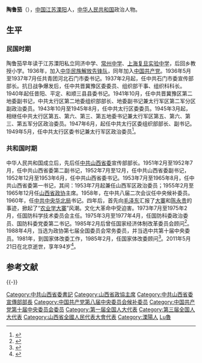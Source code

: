 {{Infobox_officeholder
| name = 陶鲁笳
| image name = 
| width = 150px
| now = [[中国共产党山西省委员会|中国共产党山西省委员会]]书记
| period = 
| Sex = 男 
| party = {{CPC}}
| Native place =[[江苏|江苏]][[溧阳|溧阳]]
| date of birth = 1917年2月
| date of death = 2011年5月21日(94歲)
| place of birth =[[江苏|江苏]][[溧阳|溧阳]]
| place of death = 
| relative = 
| educate =
| past = 
}}
'''陶鲁笳'''（{{bd|1917年|2月|2011年|5月21日|catIdx=Tao陶鲁笳}}），[[中国|中国]][[江苏|江苏]][[溧阳|溧阳]]人，[[中华人民共和国|中华人民共和国]]政治人物。

== 生平 ==
=== 民国时期 ===
陶鲁笳早年读于江苏溧阳私立同济中学、[[常州中学|常州中学]]、[[上海复旦实验中学|上海复旦实验中学]]，后回乡教授小学。1936年，加入[[中华民族解放先锋队|中华民族解放先锋队]]，同年加入[[中国共产党|中国共产党]]。1936年5月至1937年7月任共青团河北石门市委书记。1937年2月起，任中共石门市委宣传部部长。抗日战争爆发后，任中共晋冀豫区委委员、组织部干事、组织科科长。1940年起任昔阳、平定、和顺三县县委书记。1941年10月，任中共晋冀豫区第二地委副书记，中共太行区第二地委组织部部长、地委副书记兼太行军区第二军分区副政治委员。1943年10月至1945年8月，任中共太行区委委员。1945年3月起，相继任中共太行区第五、第六、第三、第五地委书记兼太行军区第五、第六、第三、第五军分区政治委员。1947年6月，起任中共太行区委组织部部长、副书记。1949年5月，任中共太行区委书记兼太行军区政治委员<ref>{{Cite book|title=中国人物年鉴 2012|last=《中国人物年鉴》编委会编；李维民主编|first=|publisher=中国人物年鉴社|year=2013|isbn=|location=|pages=419}}</ref>。

=== 共和国时期 ===
中华人民共和国成立后，先后任[[中共山西省委|中共山西省委]]宣传部部长。1951年2月至1952年7月，任中共山西省委第二副书记，1952年7月至12月，任中共山西省委副书记，1952年12月至1953年6月，任中共山西省委书记。1953年7月至1965年8月，任中共山西省委第一书记，其间：1953年7月起兼任山西军区政治委员；1955年2月至1965年12月任[[山西省政协|山西省政协]]主席。1958年，在中共八届二次会议任中央候补委员。1960年，任[[中共中央华北局|中共中央华北局]]书记。四年后，首先向[[毛泽东|毛泽东]]汇报了[[大寨|大寨]]和[[陈永贵|陈永贵]]的事迹，掀起了“[[农业学大寨|农业学大寨]]”风潮。文化大革命中受迫害。1973年7月至1975年2月，任国防科学技术委员会主任。1975年3月至1977年4月，任国防科委政治委员、国防科委党委第二书记。1985年2月后曾任国家经济体制改革委员会顾问<ref>{{Cite book|title=中国共产党历史大辞典 总论、人物|last=廖盖隆主编|first=|publisher=北京：中共中央党校出版社|year=1991.05|isbn=7-5035-0423-4|location=|pages=494}}</ref>。1988年4月，当选为政协第七届全国委员会常务委员，并当选中共第十届中央委员。1981年，到国家体改委工作，1985年2月，任国家体改委顾问<ref>{{Cite book|title=中国共产党历届中央委员大辞典 1921-2003|last=中共中央组织部，中共中央党史研究室编|first=|publisher=北京：中共党史出版社|year=2004.11|isbn=7-80136-946-7|location=|pages=694}}</ref>。2011年5月21日在北京逝世，享年94岁<ref>{{Cite book|title=中国统一战线辞典|last=陈元等主编|first=|publisher=北京：中共党史出版社|year=1992.01|isbn=7-80023-302-2|location=|pages=297}}</ref>。

== 参考文献 ==
{{Reflist}}

{{-}}
{{start box}}
{{s-ppo|cpc}}
{{s-before|[[高克林|高克林]]}}
{{s-title|[[中国共产党山西省委员会|中国共产党山西省委员会]]第一书记|1956年8月－1965年8月}}
{{s-after|[[卫恒_(20世纪)|卫恒]]}}
{{s-mil|pla}}
{{s-before|[[高克林|高克林]]}}
{{s-title|[[中国人民解放军山西省军区|中国人民解放军山西省军区]][[政治委员|政治委员]]|1953年8月－1965年10月}}
{{s-after|[[卫恒_(20世纪)|卫恒]]}}
{{s-before|[[聂荣臻|聂荣臻]]}}
{{s-title|[[中国人民解放军国防科学技术委员会|中国人民解放军国防科学技术委员会]]主任|1973年7月－1975年3月}}
{{s-after|[[张爱萍|张爱萍]]}}
{{s-before|？}}
{{s-title|[[中国人民解放军国防科学技术委员会|中国人民解放军国防科学技术委员会]]政治委员|1977年4月－1980年10月}}
{{s-after|[[李耀文|李耀文]]}}
{{s-par|prc-lcppcc}}
{{s-new}}
{{s-title|[[中国人民政治协商会议山西省委员会|中国人民政治协商会议山西省委员会]]主席|1955年2月－1965年12月}}
{{s-after|[[卫恒_(20世纪)|卫恒]]}}
{{end box}}
{{中华人民共和国山西省正职领导人}}

{{DEFAULTSORT:Tao陶鲁笳}}
[[Category:中共山西省委書記|Category:中共山西省委書記]]
[[Category:山西省政協主席|Category:山西省政協主席]]
[[Category:中共山西省委宣傳部部長|Category:中共山西省委宣傳部部長]]
[[Category:中国共产党第八届中央委员会候补委员|Category:中国共产党第八届中央委员会候补委员]]
[[Category:中国共产党第十届中央委员会委员|Category:中国共产党第十届中央委员会委员]]
[[Category:第一届全国人大代表|Category:第一届全国人大代表]]
[[Category:第三届全国人大代表|Category:第三届全国人大代表]]
[[Category:山西省全國人民代表大會代表|Category:山西省全國人民代表大會代表]]
[[Category:溧陽人|Category:溧陽人]]
[[Category:陶姓|Lu魯]]